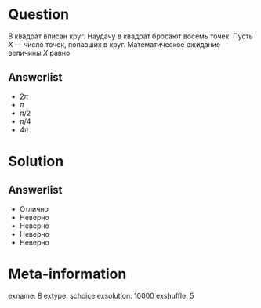 Question
========
В квадрат вписан круг. Наудачу в квадрат бросают восемь точек. Пусть $X$ — число точек, попавших в круг. Математическое ожидание величины $X$ равно
     

Answerlist
----------
*  $2\pi$
*  $\pi$
*  $\pi / 2$
*  $\pi / 4$
*  $4 \pi$


Solution
========

Answerlist
----------
*  Отлично
*  Неверно
*  Неверно
*  Неверно
*  Неверно

Meta-information
================
exname: 8
extype: schoice
exsolution: 10000
exshuffle: 5
